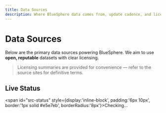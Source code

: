 ```yaml
---
title: Data Sources
description: Where BlueSphere data comes from, update cadence, and licensing terms
---
```



# Data Sources

Below are the primary data sources powering BlueSphere. We aim to use **open, reputable** datasets with clear licensing.

> Licensing summaries are provided for convenience — refer to the source sites for definitive terms.

## Live Status
<span id="src-status" style={display:'inline-block', padding:'6px 10px', border:'1px solid #e5e7eb', borderRadius:'8px'}>Checking…</span>

<script dangerouslySetInnerHTML={__html: `
(async function() {
  const el = document.getElementById('src-status');
  try {
    const res = await fetch('http://localhost:8000/status');
    if (!res.ok) throw new Error('status not ok');
    const items = await res.json();
    // Expect array like: [{name:'api', ok:true}, ...] but we handle generically
    const ok = Array.isArray(items) ? items.every(x => x.ok !== false) : true;
    el.textContent = ok ? 'All systems nominal' : 'Some checks failing';
    el.style.background = ok ? '#ecfeff' : '#fff7ed';
    el.style.borderColor = ok ? '#06b6d4' : '#f97316';
    el.style.color = ok ? '#0e7490' : '#9a3412';
  } catch(e) {
    el.textContent = 'Status unavailable';
    el.style.background = '#fff7ed';
    el.style.borderColor = '#f97316';
    el.style.color = '#9a3412';
  }
})();
`} />

## Catalog

| Source | Dataset | Update Cadence | Access | License |
|---|---|---|---|---|
| **NDBC (NOAA)** | Realtime2 buoy observations (WTMP) | Hourly | <a href="https://www.ndbc.noaa.gov/" target="_blank" rel="noreferrer">Website</a> | Public domain (US Govt) |
| **ERSST v5 (NOAA/NCEI)** | Monthly global SST (and anomalies) | Monthly (~1 mo lag) | <a href="https://www.ncei.noaa.gov/products/extended-reconstructed-sst" target="_blank" rel="noreferrer">Product page</a> | Public domain (US Govt) |
| **ERDDAP (NOAA CoastWatch etc.)** | Tabledap/Griddap datasets (e.g., SST) | Varies by dataset | <a href="https://coastwatch.pfeg.noaa.gov/erddap" target="_blank" rel="noreferrer">Portal</a> | Source-specific, often public domain |

### Planned
- **OSCAR surface currents**
- **Argo float temperature/salinity**
- **Satellite SST** (multi-sensor)

## How We Use These
- **Ingestion** converts files/feeds into a normalized format and **upserts** to our database.
- We precompute **tiles** for map rendering (SST PNG tiles, currents MVT).
- See <Link href="/docs/DATA_SOURCES">DATA_SOURCES.md</Link> and <Link href="/docs/DATA_LICENSES">DATA_LICENSES.md</Link> for details.

_Last updated: 2025-09-06_
